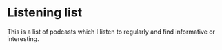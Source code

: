 
# Listening list

This is a list of podcasts which I listen to regularly and find informative or interesting.

<PodcastsList />
